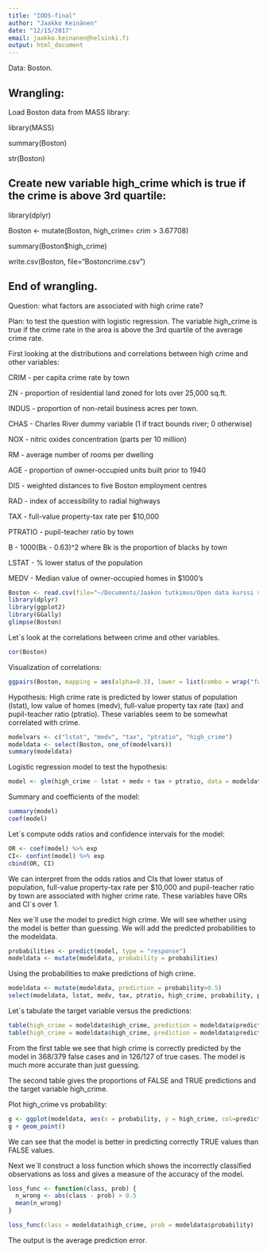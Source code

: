```yaml
---
title: "IODS-final"
author: "Jaakko Keinänen"
date: "12/15/2017"
email: jaakko.keinanen@helsinki.fi
output: html_document
---
```

Data: Boston.

## Wrangling:

Load Boston data from MASS library:

library(MASS)

summary(Boston)

str(Boston)

## Create new variable high_crime which is true if the crime is above 3rd quartile:

library(dplyr)

Boston <- mutate(Boston, high_crime= crim > 3.67708)

summary(Boston$high_crime)

write.csv(Boston, file="Bostoncrime.csv")

## End of wrangling.

Question: what factors are associated with high crime rate? 

Plan: to test the question with logistic regression. The variable high_crime is true if the crime rate in the area is above the 3rd quartile of the average crime rate.

First looking at the distributions and correlations between high crime and other variables:

CRIM - per capita crime rate by town

ZN - proportion of residential land zoned for lots over 25,000 sq.ft.

INDUS - proportion of non-retail business acres per town.

CHAS - Charles River dummy variable (1 if tract bounds river; 0 otherwise)

NOX - nitric oxides concentration (parts per 10 million)

RM - average number of rooms per dwelling

AGE - proportion of owner-occupied units built prior to 1940

DIS - weighted distances to five Boston employment centres

RAD - index of accessibility to radial highways

TAX - full-value property-tax rate per $10,000

PTRATIO - pupil-teacher ratio by town

B - 1000(Bk - 0.63)^2 where Bk is the proportion of blacks by town

LSTAT - % lower status of the population

MEDV - Median value of owner-occupied homes in $1000's

```r
Boston <- read.csv(file="~/Documents/Jaakon tutkimus/Open data kurssi s2017/GitHub/IODS-final/Bostoncrime.csv", header=T, sep = ",")
library(dplyr)
library(ggplot2)
library(GGally)
glimpse(Boston)
```

Let´s look at the correlations between crime and other variables.

```r
cor(Boston)

```

Visualization of correlations:
```r
ggpairs(Boston, mapping = aes(alpha=0.3), lower = list(combo = wrap("facethist", bins = 20)))
```


Hypothesis: High crime rate is predicted by lower status of population (lstat), low value of homes (medv), full-value property tax rate (tax) and pupil-teacher ratio (ptratio). These variables seem to be somewhat correlated with crime.

```r

modelvars <- c("lstat", "medv", "tax", "ptratio", "high_crime")
modeldata <- select(Boston, one_of(modelvars))
summary(modeldata)
```


Logistic regression model to test the hypothesis:
```r
model <- glm(high_crime ~ lstat + medv + tax + ptratio, data = modeldata, family="binomial")
```
Summary and coefficients of the model:
```r
summary(model)
coef(model)
```
Let´s compute odds ratios and confidence intervals for the model:
```r
OR <- coef(model) %>% exp
CI<- confint(model) %>% exp
cbind(OR, CI)
```
We can interpret from the odds ratios and CIs that lower status of population, full-value property-tax rate per $10,000 and pupil-teacher ratio by town are associated with higher crime rate. These variables have ORs and CI´s over 1.  

Nex we´ll use the model to predict high crime. We will see whether using the model is better than guessing. We will add the predicted probabilities to the modeldata.

```r
probabilities <- predict(model, type = "response")
modeldata <- mutate(modeldata, probability = probabilities)
```
Using the probabilities to make predictions of high crime.
```r
modeldata <- mutate(modeldata, prediction = probability>0.5)
select(modeldata, lstat, medv, tax, ptratio, high_crime, probability, prediction) %>% tail(15)
```

Let´s tabulate the target variable versus the predictions:

```r
table(high_crime = modeldata$high_crime, prediction = modeldata$prediction)
table(high_crime = modeldata$high_crime, prediction = modeldata$prediction) %>% prop.table %>% addmargins()
```
From the first table we see that high crime is correctly predicted by the model in 368/379 false cases and in 126/127 of true cases. The model is much more accurate than just guessing.

The second table gives the proportions of FALSE and TRUE predictions and the target variable high_crime.

Plot high_crime vs probability:
```r
g <- ggplot(modeldata, aes(x = probability, y = high_crime, col=prediction))
g + geom_point()
```
We can see that the model is better in predicting correctly TRUE values than FALSE values.

Next we´ll construct a loss function which shows the incorrectly classified observations as loss and gives a measure of the accuracy of the model.
```r
loss_func <- function(class, prob) {
  n_wrong <- abs(class - prob) > 0.5
  mean(n_wrong)
}

loss_func(class = modeldata$high_crime, prob = modeldata$probability)
```
The output is the average prediction error.

